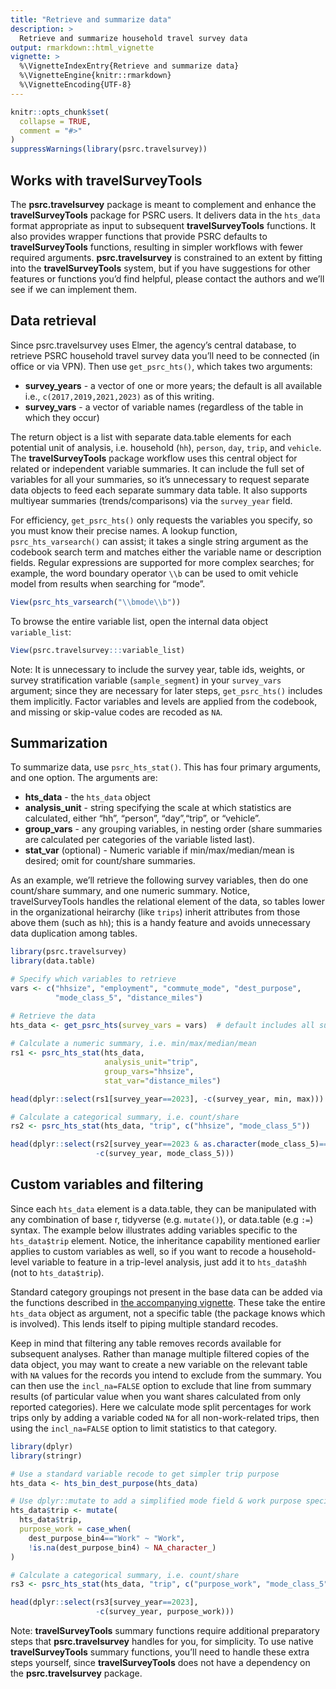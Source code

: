 ```yaml
---
title: "Retrieve and summarize data"
description: >
  Retrieve and summarize household travel survey data
output: rmarkdown::html_vignette
vignette: >
  %\VignetteIndexEntry{Retrieve and summarize data}
  %\VignetteEngine{knitr::rmarkdown}
  %\VignetteEncoding{UTF-8}
---
```


```r
knitr::opts_chunk$set(
  collapse = TRUE,
  comment = "#>"
)
suppressWarnings(library(psrc.travelsurvey))
```

## Works with **travelSurveyTools**

The **psrc.travelsurvey** package is meant to complement and enhance the **travelSurveyTools** package for PSRC users. It delivers data in the `hts_data` format appropriate as input to subsequent **travelSurveyTools** functions. It also provides wrapper functions that provide PSRC defaults to **travelSurveyTools** functions, resulting in simpler workflows with fewer required arguments. **psrc.travelsurvey** is constrained to an extent by fitting into the **travelSurveyTools** system, but if you have suggestions for other features or functions you'd find helpful, please contact the authors and we'll see if we can implement them.

## Data retrieval

Since psrc.travelsurvey uses Elmer, the agency's central database, to retrieve PSRC household travel survey data you'll need to be connected (in office or via VPN). Then use `get_psrc_hts()`, which takes two arguments:

  * **survey_years**  - a vector of one or more years; the default is all available i.e., `c(2017,2019,2021,2023)` as of this writing.
  * **survey_vars** - a vector of variable names (regardless of the table in which they occur) 

The return object is a list with separate data.table elements for each potential unit of analysis, i.e. household (`hh`), `person`, `day`, `trip`, and `vehicle`. The **travelSurveyTools** package workflow uses this central object for related or independent variable summaries. It can include the full set of variables for all your summaries, so it's unnecessary to request separate data objects to feed each separate summary data table. It also supports multiyear summaries (trends/comparisons) via the `survey_year` field.
  
For efficiency, `get_psrc_hts()` only requests the variables you specify, so you must know their precise names. A lookup function, `psrc_hts_varsearch()` can assist; it takes a single string argument as the codebook search term and matches either the variable name or description fields. Regular expressions are supported for more complex searches; for example, the word boundary operator `\\b` can be used to omit vehicle model from results when searching for "mode".

```r
View(psrc_hts_varsearch("\\bmode\\b"))
```

To browse the entire variable list, open the internal data object `variable_list`:
```r
View(psrc.travelsurvey:::variable_list)
```

Note: It is unnecessary to include the survey year, table ids, weights, or survey stratification variable (`sample_segment`) in your `survey_vars` argument; since they are necessary for later steps, `get_psrc_hts()` includes them implicitly. Factor variables and levels are applied from the codebook, and missing or skip-value codes are recoded as `NA`.

## Summarization

To summarize data, use `psrc_hts_stat()`. This has four primary arguments, and one option. The arguments are:

  * **hts_data**  - the `hts_data` object
  * **analysis_unit** - string specifying the scale at which statistics are calculated, either "hh", "person", "day","trip", or "vehicle".
  * **group_vars** - any grouping variables, in nesting order (share summaries are calculated per categories of the variable listed last).
  * **stat_var** (optional) - Numeric variable if min/max/median/mean is desired; omit for count/share summaries.

As an example, we'll retrieve the following survey variables, then do one count/share summary, and one numeric summary. Notice, travelSurveyTools handles the relational element of the data, so tables lower in the organizational heirarchy (like `trips`) inherit attributes from those above them (such as `hh`); this is a handy feature and avoids unnecessary data duplication among tables.

```r
library(psrc.travelsurvey)
library(data.table)

# Specify which variables to retrieve
vars <- c("hhsize", "employment", "commute_mode", "dest_purpose",
          "mode_class_5", "distance_miles")

# Retrieve the data
hts_data <- get_psrc_hts(survey_vars = vars)  # default includes all survey_years
  
# Calculate a numeric summary, i.e. min/max/median/mean
rs1 <- psrc_hts_stat(hts_data, 
                     analysis_unit="trip", 
                     group_vars="hhsize", 
                     stat_var="distance_miles")

head(dplyr::select(rs1[survey_year==2023], -c(survey_year, min, max)))

# Calculate a categorical summary, i.e. count/share
rs2 <- psrc_hts_stat(hts_data, "trip", c("hhsize", "mode_class_5"))

head(dplyr::select(rs2[survey_year==2023 & as.character(mode_class_5)=="Transit"],
                   -c(survey_year, mode_class_5)))
```

## Custom variables and filtering

Since each `hts_data` element is a data.table, they can be manipulated with any combination of base r, tidyverse (e.g. `mutate()`), or data.table (e.g `:=`) syntax. The example below illustrates adding variables specific to the `hts_data$trip` element. Notice, the inheritance capability mentioned earlier applies to custom variables as well, so if you want to recode a household-level variable to feature in a trip-level analysis, just add it to `hts_data$hh` (not to `hts_data$trip`).  

Standard category groupings not present in the base data can be added via the functions described in [the accompanying vignette](add-standard-groupings.html). These take the entire `hts_data` object as argument, not a specific table (the package knows which is involved). This lends itself to piping multiple standard recodes.

Keep in mind that filtering any table removes records available for subsequent analyses. Rather than manage multiple filtered copies of the data object, you may want to create a new variable on the relevant table with `NA` values for the records you intend to exclude from the summary. You can then use the `incl_na=FALSE` option to exclude that line from summary results (of particular value when you want shares calculated from only reported categories). Here we calculate mode split percentages for work trips only by adding a variable coded `NA` for all non-work-related trips, then using the `incl_na=FALSE` option to limit statistics to that category.

```r
library(dplyr)
library(stringr)

# Use a standard variable recode to get simpler trip purpose
hts_data <- hts_bin_dest_purpose(hts_data)

# Use dplyr::mutate to add a simplified mode field & work purpose specifier
hts_data$trip <- mutate(
  hts_data$trip, 
  purpose_work = case_when(
    dest_purpose_bin4=="Work" ~ "Work",
    !is.na(dest_purpose_bin4) ~ NA_character_)
) 

# Calculate a categorical summary, i.e. count/share
rs3 <- psrc_hts_stat(hts_data, "trip", c("purpose_work", "mode_class_5"), incl_na=FALSE)

head(dplyr::select(rs3[survey_year==2023],
                   -c(survey_year, purpose_work)))

```

Note: **travelSurveyTools** summary functions require additional preparatory steps that **psrc.travelsurvey** handles for you, for simplicity. To use native **travelSurveyTools** summary functions, you'll need to handle these extra steps yourself, since **travelSurveyTools** does not have a dependency on the **psrc.travelsurvey** package.
